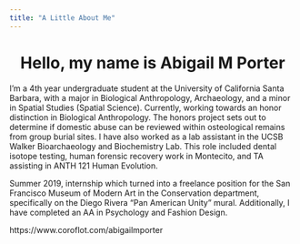```yaml
---
title: "A Little About Me"
---
```

  
<center>
# Hello, my name is Abigail M Porter 
</center>
  
I’m a 4th year undergraduate student at the University of California Santa Barbara, with a major in Biological Anthropology, Archaeology, and a minor in Spatial Studies (Spatial Science).  Currently, working towards an honor distinction in Biological Anthropology.  The honors project sets out to determine if domestic abuse can be reviewed within osteological remains from group burial sites.  I have also worked as a lab assistant in the UCSB Walker Bioarchaeology and Biochemistry Lab.  This role included dental isotope testing, human forensic recovery work in Montecito, and TA assisting in ANTH 121 Human Evolution.  

Summer 2019, internship which turned into a freelance position for the San Francisco Museum of Modern Art in the Conservation department, specifically on the Diego Rivera “Pan American Unity” mural.  Additionally, I have completed an AA in Psychology and Fashion Design.          

https://www.coroflot.com/abigailmporter


<i class="fas fa-home fa-5x" style="color:blue;"></i> 